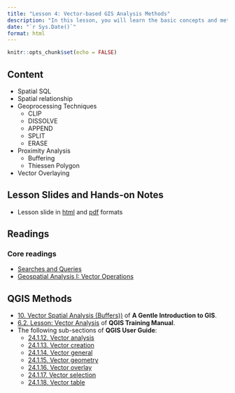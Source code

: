 ```yaml
---
title: "Lesson 4: Vector-based GIS Analysis Methods"
description: "In this lesson, you will learn the basic concepts and methods of vector-based GIS Analysis.  You will also gain hands-on experience on using QGIS to perform basic vector-based GIS analysis operations."
date: "`r Sys.Date()`"
format: html
---
```


```r
knitr::opts_chunk$set(echo = FALSE)
```

## Content

-   Spatial SQL
-   Spatial relationship
-   Geoprocessing Techniques
    -   CLIP
    -   DISSOLVE
    -   APPEND
    -   SPLIT
    -   ERASE
-   Proximity Analysis
    -   Buffering
    -   Thiessen Polygon
-   Vector Overlaying

## Lesson Slides and Hands-on Notes

-   Lesson slide in [html](../lesson/Lesson05/Lesson05.html) and [pdf](../lesson/Lesson05/Lesson05.pdf) formats

## Readings

### Core readings

-   [Searches and Queries](https://saylordotorg.github.io/text_essentials-of-geographic-information-systems/s10-02-searches-and-queries.html)
-   [Geospatial Analysis I: Vector Operations](https://saylordotorg.github.io/text_essentials-of-geographic-information-systems/s11-geospatial-analysis-i-vector-o.html)

## QGIS Methods

-   [10. Vector Spatial Analysis (Buffers))](https://docs.qgis.org/3.16/en/docs/gentle_gis_introduction/vector_spatial_analysis_buffers.html) of **A Gentle Introduction to GIS**.
-   [6.2. Lesson: Vector Analysis](https://docs.qgis.org/3.16/en/docs/training_manual/vector_analysis/basic_analysis.html) of **QGIS Training Manual**.
-   The following sub-sections of **QGIS User Guide**:
    -   [24.1.12. Vector analysis](https://docs.qgis.org/3.16/en/docs/user_manual/processing_algs/qgis/vectoranalysis.html)
    -   [24.1.13. Vector creation](https://docs.qgis.org/3.16/en/docs/user_manual/processing_algs/qgis/vectorcreation.html)
    -   [24.1.14. Vector general](https://docs.qgis.org/testing/en/docs/user_manual/processing_algs/qgis/vectorgeneral.html)
    -   [24.1.15. Vector geometry](https://docs.qgis.org/testing/en/docs/user_manual/processing_algs/qgis/vectorgeometry.html)
    -   [24.1.16. Vector overlay](https://docs.qgis.org/testing/en/docs/user_manual/processing_algs/qgis/vectoroverlay.html)
    -   [24.1.17. Vector selection](https://docs.qgis.org/testing/en/docs/user_manual/processing_algs/qgis/vectorselection.html)
    -   [24.1.18. Vector table](https://docs.qgis.org/testing/en/docs/user_manual/processing_algs/qgis/vectortable.html)
